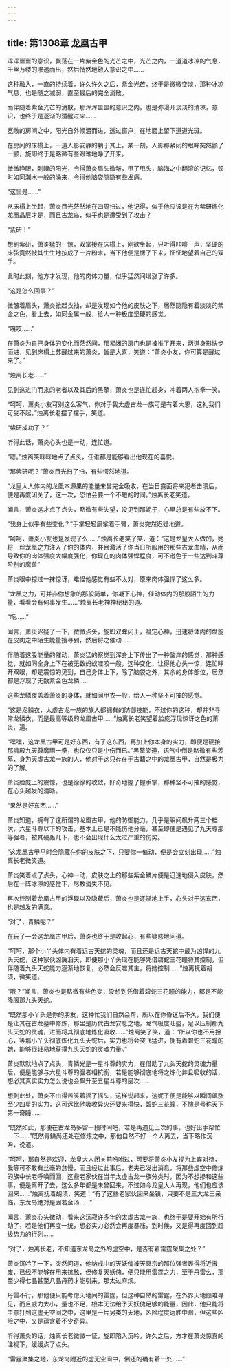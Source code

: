 ```yaml
---
---
---
```

title: 第1308章 龙凰古甲
---



浑浑噩噩的意识，飘荡在一片紫金色的光芒之中，光芒之内，一道道冰凉的气息，千丝万缕的渗透而出，然后悄然地融入意识之中……

这种融入，一直的持续着，许久许久之后，紫金光芒，终于是微微变淡，那种冰凉气息，也是随之减弱，直至最后的完全消散。

而伴随着紫金光芒的消散，那浑浑噩噩的意识之内，也是弥漫开淡淡的清凉，意识，也终于是逐渐的清醒过来……

宽敞的房间之中，阳光自外倾洒而进，透过窗户，在地面上留下道道光斑。

在房间的床榻上，一道人影安静的躺于其上，某一刻，人影那紧闭的眼眸突然颤了一颤，旋即终于是略微有些艰难地睁了开来。

微微睁眼，刺眼的阳光，令得萧炎眉头微皱，甩了甩头，脑海之中翻滚的记忆，顿时如同潮水一般的涌来，令得他脑袋隐隐有些发痛。

“这里是……”

从床榻上坐起，萧炎目光茫然地在四周扫过，他记得，似乎他应该是在为紫研炼化龙凰晶层才是，而且古龙岛，似乎也是遭受到了攻击？

“紫研！”

想到紫研，萧炎猛的一惊，双掌接在床榻上，刚欲坐起，只听得咔嚓一声，坚硬的床弦竟然被其生生地按成了一片粉末，当下他便是愣了下来，怔怔地望着自己的双手。

此时此刻，他方才发现，他的肉体力量，似乎猛然间增涨了许多。

“这是怎么回事？”

微皱着眉头，萧炎掀起衣袖，却是发现如今他的皮肤之下，居然隐隐有着淡淡的紫金之色，看上去，如同金属一般，给人一种极度坚硬的感觉。

“嘎吱……”

在萧炎为自己身体的变化而茫然间，那紧闭的房门也是被推了开来，两道身影快步而进，见到床榻上苏醒过来的萧炎，皆是大喜，笑道：“萧炎小友，你可算是醒过来了。”

“烛离长老……”

见到这进门而来的老者以及其后的黑擎，萧炎也是连忙起身，冲着两人抱拳一笑。

“呵呵，萧炎小友可别这么客气，你对于我太虚古龙一族可是有着大恩，这礼我们可受不起。”烛离长老摆了摆手，笑道。

“紫研成功了？”

听得此话，萧炎心头也是一动，连忙道。

“嗯。”烛离笑眯眯地点了点头，任谁都是能够看出他现在的喜悦。

“那紫研呢？”萧炎目光扫了扫，有些愕然地道。

“龙皇大人体内的龙凰本源果的能量未曾完全吸收，在当日露面将来犯者击溃后，便是再度闭关了，这一次，恐怕会要一个不短的时间。”烛离长老笑道。

闻言，萧炎这才点了点头，略微有些失望，没见到那妮子，心里总是有些放不下。

“我身上似乎有些变化？”手掌轻轻磨挲着手臂，萧炎突然迟疑地道。

“呵呵，萧炎小友也是发现了么……”烛离长老笑了笑，道：“这是龙皇大人做的，她将一丝龙凰之力注入了你的体内，并且激活了你当日所服用的那些古龙血精，从而导致你的肉体强度大幅度强化，你现在的肉体强悍程度，可不逊色于一些达到斗尊阶别的魔兽”

萧炎眼中掠过一抹惊讶，难怪他感觉有些不太对，原来肉体强悍了这么多。

“龙凰之力，可并非你想象的那般简单，你凝下心神，催动体内的那股陌生的力量，看看会有何事发生……”烛离长老神神秘秘的道。

“呃……”

闻言，萧炎迟疑了一下，微微点头，旋即双眸闭上，凝定心神，迅速将体内的盘旋在皮肉之中陌生能量搜寻到，然后将之催动……

伴随着这股能量的催动，萧炎猛的察觉到浑身上下传出了一种酸痒的感觉，那种感觉，就如同全身上下在被无数蚂蚁噬咬一般，这种变化，让得他心头一惊，连忙睁开双眼，却是震惊的见到，自己身体上下，除了脑袋之外，其余的身体部位，居然都是浮现了无数紫金色龙鳞……

这些龙鳞覆盖着萧炎的身体，就如同甲衣一般，给人一种坚不可摧的感觉。

“这是龙鳞衣，太虚古龙一族的族人都拥有的防御技能，不过你的这种，却并非寻常龙鳞衣，而是最高等级的龙凰古甲……”烛离长老笑望着脸庞浮现惊讶之色的萧炎，道。

“嘿嘿，这龙凰古甲可是好东西，有了这东西，再加上你本身的实力，即便是硬接那魂殿九天尊魔雨一拳，也仅仅只是小伤而已。”黑擎笑道，语气中倒是略微有些羡墓，身为天虚古龙一族的人，他对于这只存在于古籍之中的龙凰古甲，自然是极为的了解。

萧炎脸庞上的震惊，也是徐徐的收敛，好奇地握了握手掌，那种坚不可摧的感觉，在心头越发的清晰。

“果然是好东西……”

萧炎知道，拥有了这所谓的龙凰古甲，他的防御能力，几乎是瞬间飙升两三个档次，六星斗尊以下的攻击，基本上已是不能伤他分毫，甚至即便是遇见了九天尊那等强者，被其硬轰几下，也不会出现什么太过严重的伤势。

“这龙凰古甲平时会隐藏在你的皮肤之下，只要你一催动，便是会立刻出现……”烛离长老微笑道。

萧炎笑着点了点头，心神一动，皮肤之上的那些紫金鳞片便是迅速地侵入皮肤，然后在一阵冰凉的感觉下，尽数消失不见。

再次控制着龙凰古甲的浮现以及隐藏后，萧炎也是逐渐地上手，心头对于这东西，也是越发的满意。

“对了，青鳞呢？”

在玩了一会这龙凰古甲后，萧炎也终于是收起心，有些疑惑地问道。

“呵呵，那个小丫头体内有着远古天蛇的灵魂，而且还是远古天蛇中最为凶悍的九头天蛇，这种家伙凶戾滔天，即便那小丫头现在能够凭借碧蛇三花瞳将其控制，但伴随着九头天蛇能力逐渐地恢复，必然会反噬其主，将她控制……”烛离抚着胡须，微笑道。

“哦？”闻言，萧炎也是略微有些色变，没想到凭借着碧蛇三花瞳的能力，都是不能降服那九头天蛇。

“既然那小丫头是你的朋友，这种忙我们自然会帮，所以在你昏迷后不久，我们便是让其在古龙墓中修炼，那里是历代古龙安息之地，龙气极度旺盛，足以压制那九头天蛇的灵魂，进而将其彻底地炼化吸收……”烛离笑了笑，道：“所以你也不用担心，等那小丫头彻底炼化九头天蛇后，实力也将会突飞猛进，拥有着碧蛇三花瞳的她，能够很轻易地获得九头天蛇的灵魂力量。”

萧炎默默地点了点头，青鳞光是一星斗尊的实力，在借助了九头天蛇的灵魂力量后，便是能够与六星斗尊的强者相抗衡，若是能够彻底地将之炼化并且吸收的话，想必其真实实力怎么说也会飙升至五星斗尊的层次……

想到此处，萧炎不由得苦笑着摇了摇头，这样说起来，这妮子便是能够以瞬间飙涨至少四星的实力，这可远比他吸收异火还要来得快，碧蛇三花瞳，不愧是号称天下第一奇瞳……

“既然如此，那便在古龙岛多留一段时间吧，若是再遇见上次的事，也好出手帮忙一下……”既然青鳞尚还处在修炼之中，那他自然不好一个人离去，当下略作沉吟，说道。

“呵呵，那自然是欢迎，龙皇大人闭关前吩咐过，可要将萧炎小友视为上宾对待，我等可不敢有丝毫的怠慢，而且经过此事后，老夫已发出消息，将那些虚空中修炼的族中长老呼唤而回，这些老家伙在当年太虚古龙一族分类时，因为不想掺和这些事，便是离开了去，这么多年都是未曾回来，不过如今龙皇大人再现，他们也应该回来……”烛离抚着胡须，笑道：“有了这些老家伙回来坐镇，只要不是三大龙王亲临，东龙岛绝对是固若金汤……”

闻言，萧炎心头微动，看来这沉寂许多年的太虚古龙一族，也终于是要开始有所行动了，若是他们再度一统，想必实力必然会再度暴涨，到时候，又是得再度回到超级势力的行列……

“对了，烛离长老，不知道东龙岛之外的虚空中，是否有着雷霆聚集之处？”

萧炎沉吟了一下，突然问道，他纳戒中的天妖傀被天冥宗的那位强者轰得将近报废，已经不能够在用来抗敌，但修复天妖傀，便只能用雷霆之力，至于丹雷么，那至少得七品甚至八品丹药才能引来，那太过麻烦。

丹雷不行，那他便只能考虑天地间的雷霆，但这种自然的雷霆，在外界天地颇难寻见，而且威力太小，量也不足，根本无法给予天妖傀足够的能量，因此，他只能将主意打到这虚无空间之中，这里是一片另类的天地，凶险程度远胜中州，但这些凶险之中，又是蕴含着不少奇异。

听得萧炎的话，烛离长老微微一怔，旋即陷入沉吟，许久之后，方才在萧炎惊喜的注视下，缓缓点了点头。

“雷霆聚集之地，东龙岛附近的虚无空间中，倒还的确有着一处……”